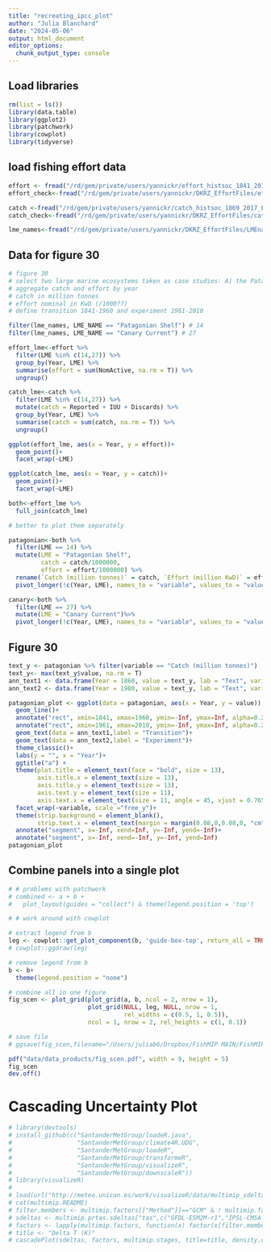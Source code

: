 ```yaml
---
title: "recreating_ipcc_plot"
author: "Julia Blanchard"
date: "2024-05-06"
output: html_document
editor_options: 
  chunk_output_type: console
---
```


## Load libraries 

```r
rm(list = ls())
library(data.table)
library(ggplot2)
library(patchwork)
library(cowplot)
library(tidyverse)
```

## load fishing effort data

```r

effort <- fread("/rd/gem/private/users/yannickr/effort_histsoc_1841_2017_EEZ_addFAO.csv") 
effort_check<-fread("/rd/gem/private/users/yannickr/DKRZ_EffortFiles/effort_isimip3a_histsoc_1841_2010.csv") 

catch <-fread("/rd/gem/private/users/yannickr/catch_histsoc_1869_2017_EEZ_addFAO.csv")
catch_check<-fread("/rd/gem/private/users/yannickr/DKRZ_EffortFiles/catch-validation_isimip3a_histsoc_1850_2004.csv")

lme_names<-fread("/rd/gem/private/users/yannickr/DKRZ_EffortFiles/LMEnames.csv")

```

## Data for figure 30 

```r

# figure 30
# select two large marine ecosystems taken as case studies: A) the Patagonian Shelf and B) the Canary Current
# aggregate catch and effort by year 
# catch in million tonnes
# effort nominal in KwD (/1000??)
# define transition 1841-1960 and experiment 1961-2010

filter(lme_names, LME_NAME == "Patagonian Shelf") # 14
filter(lme_names, LME_NAME == "Canary Current") # 27

effort_lme<-effort %>% 
  filter(LME %in% c(14,27)) %>% 
  group_by(Year, LME) %>% 
  summarise(effort = sum(NomActive, na.rm = T)) %>% 
  ungroup()

catch_lme<-catch %>% 
  filter(LME %in% c(14,27)) %>%
  mutate(catch = Reported + IUU + Discards) %>% 
  group_by(Year, LME) %>% 
  summarise(catch = sum(catch, na.rm = T)) %>% 
  ungroup()

ggplot(effort_lme, aes(x = Year, y = effort))+
  geom_point()+
  facet_wrap(~LME)

ggplot(catch_lme, aes(x = Year, y = catch))+
  geom_point()+
  facet_wrap(~LME)

both<-effort_lme %>% 
  full_join(catch_lme)

# better to plot them separately

patagonian<-both %>% 
  filter(LME == 14) %>% 
  mutate(LME = "Patagonian Shelf", 
         catch = catch/1000000, 
         effort = effort/1000000) %>%
  rename(`Catch (million tonnes)` = catch, `Effort (million KwD)` = effort) %>% 
  pivot_longer(!c(Year, LME), names_to = "variable", values_to = "value")

canary<-both %>% 
  filter(LME == 27) %>% 
  mutate(LME = "Canary Current")%>% 
  pivot_longer(!c(Year, LME), names_to = "variable", values_to = "value")

```

## Figure 30

```r

text_y <- patagonian %>% filter(variable == "Catch (million tonnes)")
text_y<- max(text_y$value, na.rm = T)
ann_text1 <- data.frame(Year = 1860, value = text_y, lab = "Text", variable = "Catch (million tonnes)")
ann_text2 <- data.frame(Year = 1980, value = text_y, lab = "Text", variable = "Catch (million tonnes)")

patagonian_plot <- ggplot(data = patagonian, aes(x = Year, y = value)) +
  geom_line()+
  annotate("rect", xmin=1841, xmax=1960, ymin=-Inf, ymax=Inf, alpha=0.2, fill="red") +
  annotate("rect", xmin=1961, xmax=2010, ymin=-Inf, ymax=Inf, alpha=0.2, fill="blue") +
  geom_text(data = ann_text1,label = "Transition")+
  geom_text(data = ann_text2,label = "Experiment")+
  theme_classic()+
  labs(y = "", x = "Year")+
  ggtitle("a") + 
  theme(plot.title = element_text(face = "bold", size = 13),
        axis.title.x = element_text(size = 13),
        axis.title.y = element_text(size = 13),
        axis.text.y = element_text(size = 11),
        axis.text.x = element_text(size = 11, angle = 45, vjust = 0.765, hjust = 0.65))+
  facet_wrap(~variable, scale ="free_y")+
  theme(strip.background = element_blank(),
        strip.text.x = element_text(margin = margin(0.08,0,0.08,0, "cm"), size= 11, face = "bold"))+ 
  annotate("segment", x=-Inf, xend=Inf, y=-Inf, yend=-Inf)+
  annotate("segment", x=-Inf, xend=-Inf, y=-Inf, yend=Inf)
patagonian_plot

```









## Combine panels into a single plot 

```r
# # problems with patchwork
# combined <- a + b +
#   plot_layout(guides = "collect") & theme(legend.position = 'top') 

# # work around with cowplot 

# extract legend from b
leg <- cowplot::get_plot_component(b, 'guide-box-top', return_all = TRUE)
# cowplot::ggdraw(leg) 

# remove legend from b
b <- b+
  theme(legend.position = "none")

# combine all in one figure
fig_scen <- plot_grid(plot_grid(a, b, ncol = 2, nrow = 1), 
                      plot_grid(NULL, leg, NULL, nrow = 1, 
                                rel_widths = c(0.5, 1, 0.5)),
                      ncol = 1, nrow = 2, rel_heights = c(1, 0.1))

# save file
# ggsave(fig_scen,filename="/Users/juliab6/Dropbox/FishMIP MAIN/FishMIP Repos/FAO_Report/figures/fig_scen.png")

pdf("data/data_products/fig_scen.pdf", width = 9, height = 5)
fig_scen
dev.off()
```

# Cascading Uncertainty Plot

```r
# library(devtools)
# install_github(c("SantanderMetGroup/loadeR.java",
#                  "SantanderMetGroup/climate4R.UDG",
#                  "SantanderMetGroup/loadeR",
#                  "SantanderMetGroup/transformeR",
#                  "SantanderMetGroup/visualizeR",
#                  "SantanderMetGroup/downscaleR"))
# library(visualizeR)
# 
# load(url("http://meteo.unican.es/work/visualizeR/data/multimip_sdelta_es.rda"), verbose=T)
# cat(multimip.README)
# filter.members <- multimip.factors[["Method"]]=="GCM" & ! multimip.factors[["GCM"]] %in% c("CNRM-CM5-r8", "EC-EARTH-r3")
# sdeltas <- multimip.prtas.sdeltas["tas",c("GFDL-ESM2M-r1","IPSL-CM5A-MR-r1")]
# factors <- lapply(multimip.factors, function(x) factor(x[filter.members]))
# title <- "Delta T (K)"
# cascadePlot(sdeltas, factors, multimip.stages, title=title, density.offset=2)

```

